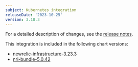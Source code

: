 ```yaml
---
subject: Kubernetes integration
releaseDate: '2023-10-25'
version: 3.18.3
---
```


For a detailed description of changes, see the [release notes](https://github.com/newrelic/nri-kubernetes/releases/tag/v3.18.3).

This integration is included in the following chart versions:

* [newrelic-infrastructure-3.23.3](https://github.com/newrelic/nri-kubernetes/releases/tag/newrelic-infrastructure-3.23.3)
* [nri-bundle-5.0.42](https://github.com/newrelic/helm-charts/releases/tag/nri-bundle-5.0.42)
